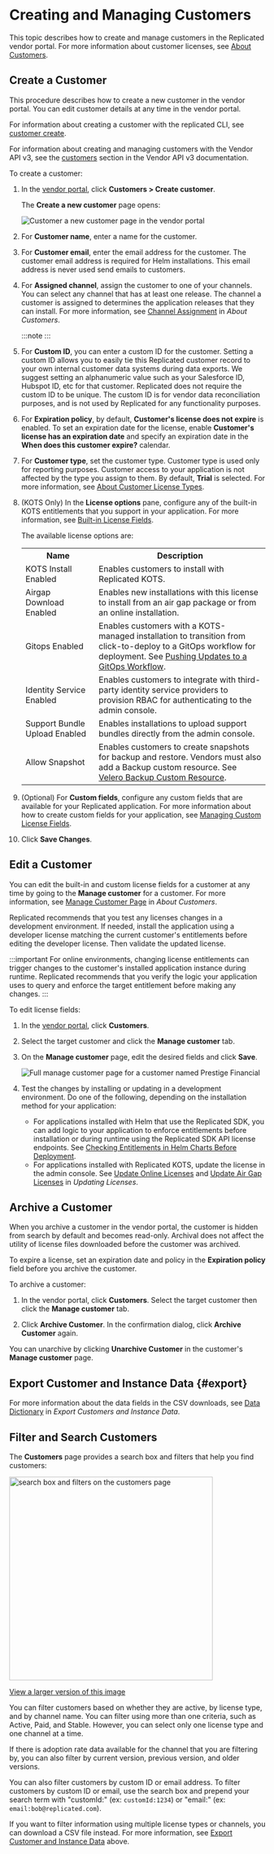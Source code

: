 
# Creating and Managing Customers

This topic describes how to create and manage customers in the Replicated vendor portal. For more information about customer licenses, see [About Customers](licenses-about).

## Create a Customer

This procedure describes how to create a new customer in the vendor portal. You can edit customer details at any time in the vendor portal.

For information about creating a customer with the replicated CLI, see [customer create](/reference/replicated-cli-customer-create).

For information about creating and managing customers with the Vendor API v3, see the [customers](https://replicated-vendor-api.readme.io/reference/getcustomerentitlements) section in the Vendor API v3 documentation.

To create a customer:

1. In the [vendor portal](https://vendor.replicated.com), click **Customers > Create customer**.

   The **Create a new customer** page opens:

   ![Customer a new customer page in the vendor portal](/images/create-customer.png)

1. For **Customer name**, enter a name for the customer.

1. For **Customer email**, enter the email address for the customer. The customer email address is required for Helm installations. This email address is never used send emails to customers.

1. For **Assigned channel**, assign the customer to one of your channels. You can select any channel that has at least one release. The channel a customer is assigned to determines the application releases that they can install. For more information, see [Channel Assignment](licenses-about#channel-assignment) in _About Customers_.

   :::note
   <ChangeChannel/>
   :::

1. For **Custom ID**, you can enter a custom ID for the customer. Setting a custom ID allows you to easily tie this Replicated customer record to your own internal customer data systems during data exports. We suggest setting an alphanumeric value such as your Salesforce ID, Hubspot ID, etc for that customer. Replicated does not require the custom ID to be unique. The custom ID is for vendor data reconciliation purposes, and is not used by Replicated for any functionality purposes.

1. For **Expiration policy**, by default, **Customer's license does not expire** is enabled. To set an expiration date for the license, enable **Customer's license has an expiration date** and specify an expiration date in the **When does this customer expire?** calendar. 

1. For **Customer type**, set the customer type. Customer type is used only for reporting purposes. Customer access to your application is not affected by the type you assign to them. By default, **Trial** is selected. For more information, see [About Customer License Types](licenses-about-types).

1. (KOTS Only) In the **License options** pane, configure any of the built-in KOTS entitlements that you support in your application. For more information, see [Built-in License Fields](licenses-using-builtin-fields).

    The available license options are:

      <table>
        <tr>
          <th width="30%">Name</th>
          <th width="70%">Description</th>
        </tr>
        <tr>
          <td>KOTS Install Enabled</td>
          <td>Enables customers to install with Replicated KOTS.</td>
        </tr>
        <tr>
          <td>Airgap Download Enabled</td>
          <td>Enables new installations with this license to install from an air gap package or from an online installation.</td>
        </tr>
        <tr>
          <td>Gitops Enabled</td>
          <td> <GitOpsNotRecommended/> Enables customers with a KOTS-managed installation to transition from click-to-deploy to a GitOps workflow for deployment. See <a href="/enterprise/gitops-workflow">Pushing Updates to a GitOps Workflow</a>. </td>
        </tr>
        <tr>
          <td>Identity Service Enabled</td>
          <td>Enables customers to integrate with third-party identity service providers to provision RBAC for authenticating to the admin console.</td>
        </tr>
        <tr>
          <td>Support Bundle Upload Enabled</td>
          <td>Enables installations to upload support bundles directly from the admin console.</td>
        </tr>
        <tr>
          <td>Allow Snapshot</td>
          <td>Enables customers to create snapshots for backup and restore. Vendors must also add a Backup custom resource. See <a href="/reference/custom-resource-backup">Velero Backup Custom Resource</a>.</td>
        </tr>
      </table>

1. (Optional) For **Custom fields**, configure any custom fields that are available for your Replicated application. For more information about how to create custom fields for your application, see [Managing Custom License Fields](licenses-adding-custom-fields).

1. Click **Save Changes**.

## Edit a Customer

You can edit the built-in and custom license fields for a customer at any time by going to the **Manage customer** for a customer. For more information, see [Manage Customer Page](licenses-about#manage-customer-page) in _About Customers_.
   
Replicated recommends that you test any licenses changes in a development environment. If needed, install the application using a developer license matching the current customer's entitlements before editing the developer license. Then validate the updated license.

:::important
For online environments, changing license entitlements can trigger changes to the customer's installed application instance during runtime. Replicated recommends that you verify the logic your application uses to query and enforce the target entitlement before making any changes.
:::

To edit license fields:

1. In the [vendor portal](https://vendor.replicated.com), click **Customers**.

1. Select the target customer and click the **Manage customer** tab.

1. On the **Manage customer** page, edit the desired fields and click **Save**.

   ![Full manage customer page for a customer named Prestige Financial](/images/customer-details.png)

1. Test the changes by installing or updating in a development environment. Do one of the following, depending on the installation method for your application:
    * For applications installed with Helm that use the Replicated SDK, you can add logic to your application to enforce entitlements before installation or during runtime using the Replicated SDK API license endpoints. See [Checking Entitlements in Helm Charts Before Deployment](licenses-reference-helm).
    * For applications installed with Replicated KOTS, update the license in the admin console. See [Update Online Licenses](/enterprise/updating-licenses#update-online-licenses) and [Update Air Gap Licenses](/enterprise/updating-licenses#update-air-gap-licenses) in _Updating Licenses_.

## Archive a Customer

When you archive a customer in the vendor portal, the customer is hidden from search by default and becomes read-only. Archival does not affect the utility of license files downloaded before the customer was archived.

To expire a license, set an expiration date and policy in the **Expiration policy** field before you archive the customer.

To archive a customer:

1. In the vendor portal, click **Customers**. Select the target customer then click the **Manage customer** tab.

1. Click **Archive Customer**. In the confirmation dialog, click **Archive Customer** again.

You can unarchive by clicking **Unarchive Customer** in the customer's **Manage customer** page.

## Export Customer and Instance Data {#export}

<Download/>

For more information about the data fields in the CSV downloads, see [Data Dictionary](/vendor/instance-data-export#data-dictionary) in _Export Customers and Instance Data_.
## Filter and Search Customers

The **Customers** page provides a search box and filters that help you find customers:

<img alt="search box and filters on the customers page" src="/images/customers-filter.png" width="400px"/>

[View a larger version of this image](/images/customers-filter.png)

You can filter customers based on whether they are active, by license type, and by channel name. You can filter using more than one criteria, such as Active, Paid, and Stable. However, you can select only one license type and one channel at a time.

If there is adoption rate data available for the channel that you are filtering by, you can also filter by current version, previous version, and older versions.

You can also filter customers by custom ID or email address. To filter customers by custom ID or email, use the search box and prepend your search term with "customId:" (ex: `customId:1234`) or "email:" (ex: `email:bob@replicated.com`).

If you want to filter information using multiple license types or channels, you can download a CSV file instead. For more information, see [Export Customer and Instance Data](#export) above.
